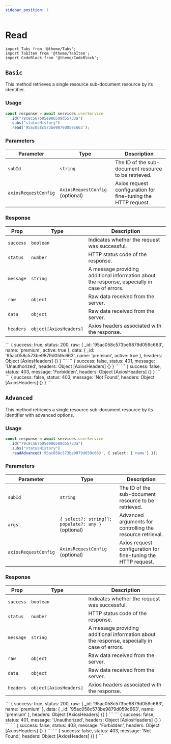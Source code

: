 ```yaml
---
sidebar_position: 1
---
```


# Read

```mdx-code-block
import Tabs from '@theme/Tabs';
import TabItem from '@theme/TabItem';
import CodeBlock from '@theme/CodeBlock';
```

## `Basic`

This method retrieves a single resource sub-document resource by its identifier.

### Usage

```ts
const response = await services.userService
  .id("79c8c567b05e986509d55733a")
  .subs("statusHistory")
  .read('95ac058c573be9879d059c663');
```

### Parameters

| Parameter            | Type                            | Description                                                   |
| -------------------- | ------------------------------- | ------------------------------------------------------------- |
| `subId`              | `string`                        | The ID of the sub-document resource to be retrieved.          |
| `axiosRequestConfig` | `AxiosRequestConfig` (optional) | Axios request configuration for fine-tuning the HTTP request. |

### Response

| Prop      | Type                   | Description                                                                                  |
| --------- | ---------------------- | -------------------------------------------------------------------------------------------- |
| `success` | `boolean`              | Indicates whether the request was successful.                                                |
| `status`  | `number`               | HTTP status code of the response.                                                            |
| `message` | `string`               | A message providing additional information about the response, especially in case of errors. |
| `raw`     | `object`               | Raw data received from the server.                                                           |
| `data`    | `object`               | Raw data received from the server.                                                           |
| `headers` | `object[AxiosHeaders]` | Axios headers associated with the response.                                                  |

<Tabs className="unique-tabs">
<TabItem value="200">
```
{
  success: true,
  status: 200,
  raw: {
    _id: '95ac058c573be9879d059c663',
    name: 'premium',
    active: true
  },
  data: {
    _id: '95ac058c573be9879d059c663',
    name: 'premium',
    active: true
  },
  headers: Object [AxiosHeaders] {}
}
```
</TabItem>
<TabItem value="401">
```
{
  success: false,
  status: 401,
  message: 'Unauthorized',
  headers: Object [AxiosHeaders] {}
}
```
</TabItem>
<TabItem value="403">
```
{
  success: false,
  status: 403,
  message: 'Forbidden',
  headers: Object [AxiosHeaders] {}
}
```
</TabItem>
<TabItem value="404">
```
{
  success: false,
  status: 403,
  message: 'Not Found',
  headers: Object [AxiosHeaders] {}
}
```
</TabItem>
</Tabs>

## `Advanced`

This method retrieves a single resource sub-document resource by its identifier with advanced options.

### Usage

```ts
const response = await services.userService
  .id("79c8c567b05e986509d55733a")
  .subs("statusHistory")
  .readAdvanced('95ac058c573be9879d059c663', { select: ['name'] });
```

### Parameters

| Parameter            | Type                                                | Description                                                   |
| -------------------- | --------------------------------------------------- | ------------------------------------------------------------- |
| `subId`              | `string`                                            | The ID of the sub-document resource to be retrieved.          |
| `args`               | `{ select?: string[]; populate?: any }`  (optional) | Advanced arguments for controlling the resource retrieval.    |
| `axiosRequestConfig` | `AxiosRequestConfig` (optional)                     | Axios request configuration for fine-tuning the HTTP request. |

### Response

| Prop      | Type                   | Description                                                                                  |
| --------- | ---------------------- | -------------------------------------------------------------------------------------------- |
| `success` | `boolean`              | Indicates whether the request was successful.                                                |
| `status`  | `number`               | HTTP status code of the response.                                                            |
| `message` | `string`               | A message providing additional information about the response, especially in case of errors. |
| `raw`     | `object`               | Raw data received from the server.                                                           |
| `data`    | `object`               | Raw data received from the server.                                                           |
| `headers` | `object[AxiosHeaders]` | Axios headers associated with the response.                                                  |

<Tabs className="unique-tabs">
<TabItem value="200">
```
{
  success: true,
  status: 200,
  raw: {
    _id: '95ac058c573be9879d059c663',
    name: 'premium'
  },
  data: {
    _id: '95ac058c573be9879d059c663',
    name: 'premium'
  },
  headers: Object [AxiosHeaders] {}
}
```
</TabItem>
<TabItem value="401">
```
{
  success: false,
  status: 401,
  message: 'Unauthorized',
  headers: Object [AxiosHeaders] {}
}
```
</TabItem>
<TabItem value="403">
```
{
  success: false,
  status: 403,
  message: 'Forbidden',
  headers: Object [AxiosHeaders] {}
}
```
</TabItem>
<TabItem value="404">
```
{
  success: false,
  status: 403,
  message: 'Not Found',
  headers: Object [AxiosHeaders] {}
}
```
</TabItem>
</Tabs>
